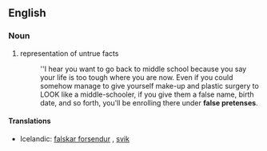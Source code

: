 ==English==

===Noun===
{{en-noun|sg=[[false]] [[pretense]]}}

# representation of untrue facts
#: <!--This is DAMN long. Is it a quote or something?-->''I hear you want to go back to middle school because you say your life is too tough where you are now. Even if you could somehow manage to give yourself make-up and plastic surgery to LOOK like a middle-schooler, if you give them a false name, birth date, and so forth, you'll be enrolling there under '''false pretenses'''.

====Translations====
{{trans-top|representation of untrue facts}}
*Icelandic: [[falskar forsendur]] {{f|p}}, [[svik]] {{n|p}}
{{trans-mid}}
{{trans-bottom}}